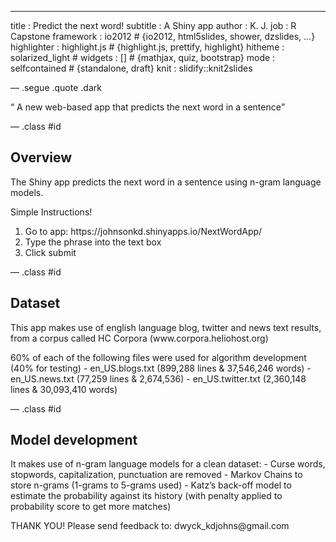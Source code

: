 ---
title       : Predict the next word!
subtitle    : A Shiny app
author      : K. J.
job         : R Capstone
framework   : io2012        # {io2012, html5slides, shower, dzslides, ...}
highlighter : highlight.js  # {highlight.js, prettify, highlight}
hitheme     : solarized_light      # 
widgets     : []            # {mathjax, quiz, bootstrap}
mode        : selfcontained # {standalone, draft}
knit        : slidify::knit2slides

--- .segue .quote .dark

<q> A new web-based app that predicts the next word in a sentence</q>

<style>
.dark q {
  color: white;
}
</style>

--- .class #id

## Overview

The Shiny app predicts the next word in a sentence using n-gram language models.


Simple Instructions!
<ol start="1">
<li> Go to app: https://johnsonkd.shinyapps.io/NextWordApp/ </li>
<li> Type the phrase into the text box </li>
<li> Click submit </li>
</ol>



--- .class #id 

## Dataset

This app makes use of english language blog, twitter and news text results, from a corpus called HC Corpora (www.corpora.heliohost.org)

60% of each of the following files were used for algorithm development (40% for testing)
- en_US.blogs.txt (899,288 lines & 37,546,246 words)
- en_US.news.txt (77,259 lines & 2,674,536)
- en_US.twitter.txt (2,360,148 lines & 30,093,410 words)



--- .class #id 

## Model development

It makes use of n-gram language models for a clean dataset:
- Curse words, stopwords, capitalization, punctuation are removed
- Markov Chains to store n-grams (1-grams to 5-grams used)
- Katz's back-off model to estimate the probability against its history (with penalty applied to probability score to get more matches)


THANK YOU!
Please send feedback to: dwyck_kdjohns@gmail.com